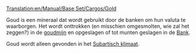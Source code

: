 [[Translation:en/Manual/Base Set/Cargos/Gold]]

{{nl/Manual/Base Set/Cargos/Vracht|name=Goud
|image=en/Manual/Base Set/Cargos/Gold.png
|geproduceerd=[[nl/Manual/Base Set/Industries/Goudmijn|Goudmijn]]
|geaccepteerd=[[nl/Manual/Base Set/Industries/Bank|Bank]]
}}

Goud is een mineraal dat wordt gebruikt door de banken om hun valuta te waarborgen. Het wordt onttrokken (en misschien omgesmolten, wie zal het zeggen?) in de [[nl/Manual/Base Set/Industries/Goudmijn|goudmijn]] en opgeslagen of tot munten geslagen in de [[nl/Manual/Base Set/Industries/Bank|Bank]].

Goud wordt alleen gevonden in het [[nl/Manual/Klimaat#subarctisch|Subartisch klimaat]].